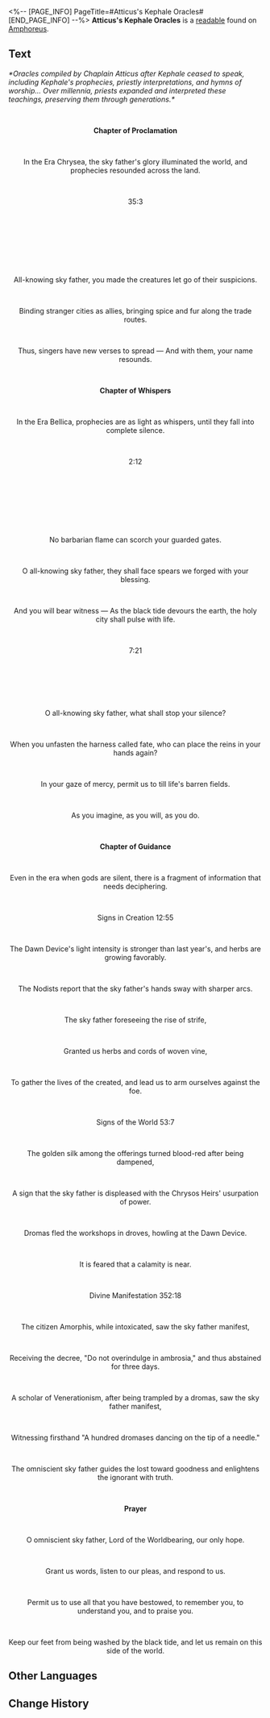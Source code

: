 <%-- [PAGE_INFO]
PageTitle=#Atticus's Kephale Oracles#
[END_PAGE_INFO] --%>
{{Readable Infobox
|id           = 519
|partIds      = 190846
|title        = 
|image        = Item Atticus's Kephale Oracles.png
|world        = Amphoreus
|parts        = 1
|author       = <!--to be added-->
|description  = A collection of oracles compiled by the priests of Kephale, the definitive interpretation of Kephale's prophecies.
|part1        = Atticus's Kephale Oracles
|source1      = {{cx|Source missing}}
|characters   = 
|factions     = 
}}
'''Atticus's Kephale Oracles''' is a [[readable]] found on [[Amphoreus]].
<!--
==Location==
{{Map Embed|<map name>|<marker id>}}
-->
==Text==
''*Oracles compiled by Chaplain Atticus after Kephale ceased to speak, including Kephale's prophecies, priestly interpretations, and hymns of worship... Over millennia, priests expanded and interpreted these teachings, preserving them through generations.*''

<br /><div align="center">'''Chapter of Proclamation'''</div><br /><div align="center">In the Era Chrysea, the sky father's glory illuminated the world, and prophecies resounded across the land.</div>

<br /><div align="center">35:3</div><br /><div align="center">{{Color|keyword|nobold=1|"O children of humanity, cherish your neighbors."}}</div><br /><div align="center">{{Color|keyword|nobold=1|"Share your ambrosia, and keep them warm with blankets."}}</div><br /><div align="center">{{Color|keyword|nobold=1|"Then shall they echo your songs."}}</div>

<br /><div align="center">All-knowing sky father, you made the creatures let go of their suspicions.</div><br /><div align="center">Binding stranger cities as allies, bringing spice and fur along the trade routes.</div><br /><div align="center">Thus, singers have new verses to spread &mdash; And with them, your name resounds.</div>

<br /><div align="center">'''Chapter of Whispers'''</div><br /><div align="center">In the Era Bellica, prophecies are as light as whispers, until they fall into complete silence.</div>

<br /><div align="center">2:12</div><br /><div align="center">{{Color|keyword|nobold=1|"Seek the hidden valley, where seeds of color lie in the stones."}}</div><br /><div align="center">{{Color|keyword|nobold=1|"Forge your blades with silver seeds, fill your vaults with golden ones."}}</div><br /><div align="center">{{Color|keyword|nobold=1|"Let them root and flourish, building the dikes to ward off the River of Souls."}}</div>

<br /><div align="center">No barbarian flame can scorch your guarded gates.</div><br /><div align="center">O all-knowing sky father, they shall face spears we forged with your blessing.</div><br /><div align="center">And you will bear witness &mdash; As the black tide devours the earth, the holy city shall pulse with life.</div>

<br /><div align="center">7:21</div><br /><div align="center">{{Color|keyword|nobold=1|"As the prophecy descends, my mission shall end, and from then on follows silence &mdash;"}}</div><br /><div align="center">{{Color|keyword|nobold=1|"The eternal night is looming, the Dawn Device will safeguard the holy city, poised for the children of humanity to create miracles... forever."}}</div>

<br /><div align="center">O all-knowing sky father, what shall stop your silence?</div><br /><div align="center">When you unfasten the harness called fate, who can place the reins in your hands again?</div><br /><div align="center">In your gaze of mercy, permit us to till life's barren fields.</div><br /><div align="center">As you imagine, as you will, as you do.</div>

<br /><div align="center">'''Chapter of Guidance'''</div><br /><div align="center">Even in the era when gods are silent, there is a fragment of information that needs deciphering.</div>

<br /><div align="center">Signs in Creation 12:55</div><br /><div align="center">The Dawn Device's light intensity is stronger than last year's, and herbs are growing favorably.</div><br /><div align="center">The Nodists report that the sky father's hands sway with sharper arcs.</div><br /><div align="center">The sky father foreseeing the rise of strife,</div><br /><div align="center">Granted us herbs and cords of woven vine,</div><br /><div align="center">To gather the lives of the created, and lead us to arm ourselves against the foe.</div>

<br /><div align="center">Signs of the World 53:7</div><br /><div align="center">The golden silk among the offerings turned blood-red after being dampened,</div><br /><div align="center">A sign that the sky father is displeased with the Chrysos Heirs' usurpation of power.</div><br /><div align="center">Dromas fled the workshops in droves, howling at the Dawn Device.</div><br /><div align="center">It is feared that a calamity is near.</div>

<br /><div align="center">Divine Manifestation 352:18</div><br /><div align="center">The citizen Amorphis, while intoxicated, saw the sky father manifest,</div><br /><div align="center">Receiving the decree, "Do not overindulge in ambrosia," and thus abstained for three days.</div><br /><div align="center">A scholar of Venerationism, after being trampled by a dromas, saw the sky father manifest,</div><br /><div align="center">Witnessing firsthand "A hundred dromases dancing on the tip of a needle."</div><br /><div align="center">The omniscient sky father guides the lost toward goodness and enlightens the ignorant with truth.</div>

<br /><div align="center">'''Prayer'''</div><br /><div align="center">O omniscient sky father, Lord of the Worldbearing, our only hope.</div><br /><div align="center">Grant us words, listen to our pleas, and respond to us.</div><br /><div align="center">Permit us to use all that you have bestowed, to remember you, to understand you, and to praise you.</div><br /><div align="center">Keep our feet from being washed by the black tide, and let us remain on this side of the world.</div>

<!--
==Trivia==
* 
-->
==Other Languages==
{{Other Languages
|en   = Atticus's Kephale Oracles
|zhs  = 阿提卡斯的刻法勒谕言集
|zht  = 阿提卡斯的刻法勒諭言集
|ja   = アルティッカスのケファレ神託集
|ko   = 아티쿠스의 케팔 신탁집
|es   = Oráculos de Kefale de Ático
|fr   = Préceptes de Képhale, par Atticus
|ru   = Пророчества Кефала от Аттикуса
|th   = บันทึกคำพยากรณ์แห่ง Kephale ของ Atticus
|vi   = Lời Tiên Tri Kephale Của Atticus
|de   = Attikas’ Sammlung von Kephales Orakeln
|id   = Kumpulan Ramalan Kephale Milik Atticus
|pt   = Oráculos Kephaleanos de Atticus
}}

==Change History==
{{Change History|3.2}}